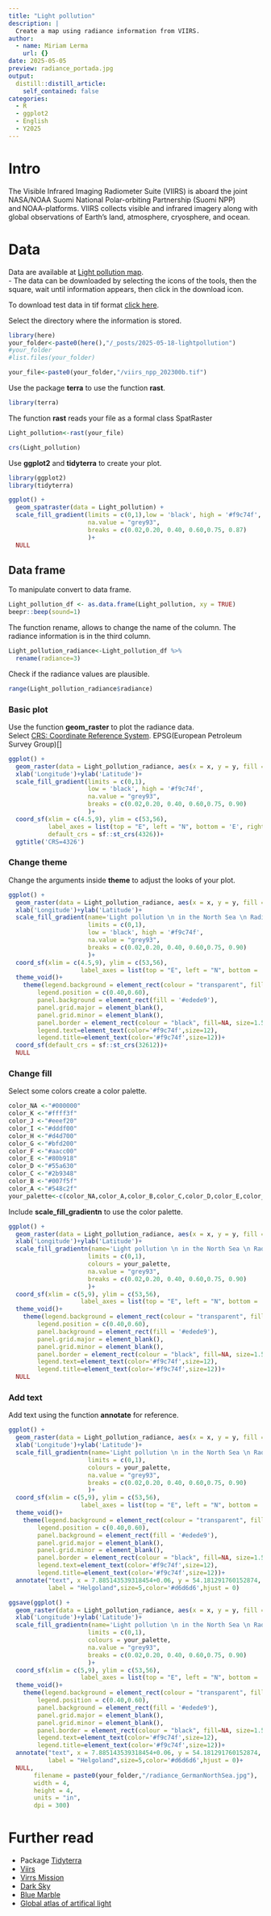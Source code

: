 ```yaml
---
title: "Light pollution"
description: |
  Create a map using radiance information from VIIRS.
author:
  - name: Miriam Lerma
    url: {}
date: 2025-05-05
preview: radiance_portada.jpg
output:
  distill::distill_article:
    self_contained: false
categories:
  - R
  - ggplot2
  - English
  - Y2025
---
```


# Intro

The Visible Infrared Imaging Radiometer Suite (VIIRS) is aboard the joint NASA/NOAA Suomi National Polar-orbiting Partnership (Suomi NPP) and NOAA-platforms. VIIRS collects visible and infrared imagery along with global observations of Earth's land, atmosphere, cryosphere, and ocean. 

# Data

Data are available at [Light pollution map](https://www.lightpollutionmap.info/#zoom=3.32&lat=48.8875&lon=2.7774&state=eyJiYXNlbWFwIjoiTGF5ZXJCaW5nUm9hZCIsIm92ZXJsYXkiOiJ2aWlyc18yMDE3Iiwib3ZlcmxheWNvbG9yIjpmYWxzZSwib3ZlcmxheW9wYWNpdHkiOjYwLCJmZWF0dXJlc29wYWNpdHkiOjg1fQ==).  
- The data can be downloaded by selecting the icons of the tools, then the square, wait until information appears, then click in the download icon.  

To download test data in tif format [click here](https://github.com/MiriamLL/miriamlerma_/raw/refs/heads/main/_posts/2025-05-18-lightpollution//viirs_npp_202300b.tif).  

Select the directory where the information is stored.

```r
library(here)
your_folder<-paste0(here(),"/_posts/2025-05-18-lightpollution")
#your_folder
#list.files(your_folder)
```

```r
your_file<-paste0(your_folder,"/viirs_npp_202300b.tif")
```

Use the package **terra** to use the function **rast**.  

```r
library(terra)
```

The function **rast** reads your file as a formal class SpatRaster

```r
Light_pollution<-rast(your_file)
```

```r
crs(Light_pollution)
```

Use **ggplot2** and **tidyterra** to create your plot. 

```r
library(ggplot2)
library(tidyterra)
```

```r
ggplot() +
  geom_spatraster(data = Light_pollution) +
  scale_fill_gradient(limits = c(0,1),low = 'black', high = '#f9c74f', 
                      na.value = "grey93", 
                      breaks = c(0.02,0.20, 0.40, 0.60,0.75, 0.87)
                      )+
  NULL
```

## Data frame

To manipulate convert to data frame. 

```r
Light_pollution_df <- as.data.frame(Light_pollution, xy = TRUE)
beepr::beep(sound=1)
```

The function rename, allows to change the name of the column. The radiance information is in the third column.

```r
Light_pollution_radiance<-Light_pollution_df %>%
  rename(radiance=3)
```

Check if the radiance values are plausible.

```r
range(Light_pollution_radiance$radiance)
```

### Basic plot

Use the function **geom_raster** to plot the radiance data.  
Select [CRS: Coordinate Reference System](https://www.crs-geo.eu/crs-national.htm).  EPSG(European Petroleum Survey Group)[]


```r
ggplot() +
  geom_raster(data = Light_pollution_radiance, aes(x = x, y = y, fill = radiance)) +
  xlab('Longitude')+ylab('Latitude')+
  scale_fill_gradient(limits = c(0,1),
                      low = 'black', high = '#f9c74f', 
                      na.value = "grey93", 
                      breaks = c(0.02,0.20, 0.40, 0.60,0.75, 0.90)
                      )+
  coord_sf(xlim = c(4.5,9), ylim = c(53,56),
           label_axes = list(top = "E", left = "N", bottom = 'E', right='N'),
           default_crs = sf::st_crs(4326))+
  ggtitle('CRS=4326')
```


### Change theme

Change the arguments inside **theme** to adjust the looks of your plot. 

```r
ggplot() +
  geom_raster(data = Light_pollution_radiance, aes(x = x, y = y, fill = radiance)) +
  xlab('Longitude')+ylab('Latitude')+
  scale_fill_gradient(name='Light pollution \n in the North Sea \n Radiance ',
                      limits = c(0,1),
                      low = 'black', high = '#f9c74f', 
                      na.value = "grey93", 
                      breaks = c(0.02,0.20, 0.40, 0.60,0.75, 0.90)
                      )+
  coord_sf(xlim = c(4.5,9), ylim = c(53,56),
                    label_axes = list(top = "E", left = "N", bottom = 'E', right='N'))+
  theme_void()+
    theme(legend.background = element_rect(colour = "transparent", fill = "transparent"),
        legend.position = c(0.40,0.60),
        panel.background = element_rect(fill = '#edede9'),
        panel.grid.major = element_blank(),
        panel.grid.minor = element_blank(),
        panel.border = element_rect(colour = "black", fill=NA, size=1.5),
        legend.text=element_text(color='#f9c74f',size=12),
        legend.title=element_text(color='#f9c74f',size=12))+ 
  coord_sf(default_crs = sf::st_crs(32612))+
  NULL
```


### Change fill

Select some colors create a color palette.

```r
color_NA <-"#000000"
color_K <-"#ffff3f"
color_J <-"#eeef20"
color_I <-"#dddf00"
color_H <-"#d4d700"
color_G <-"#bfd200"
color_F <-"#aacc00"
color_E <-"#80b918"
color_D <-"#55a630"
color_C <-"#2b9348"
color_B <-"#007f5f"
color_A <-"#548c2f"
your_palette<-c(color_NA,color_A,color_B,color_C,color_D,color_E,color_F,color_G,color_H,color_I,color_J,color_K)
```

Include **scale_fill_gradientn** to use the color palette.

```r
ggplot() +
  geom_raster(data = Light_pollution_radiance, aes(x = x, y = y, fill = radiance)) +
  xlab('Longitude')+ylab('Latitude')+
  scale_fill_gradientn(name='Light pollution \n in the North Sea \n Radiance ',
                      limits = c(0,1),
                      colours = your_palette,
                      na.value = "grey93", 
                      breaks = c(0.02,0.20, 0.40, 0.60,0.75, 0.90)
                      )+
  coord_sf(xlim = c(5,9), ylim = c(53,56),
                    label_axes = list(top = "E", left = "N", bottom = 'E', right='N'))+
  theme_void()+
    theme(legend.background = element_rect(colour = "transparent", fill = "transparent"),
        legend.position = c(0.40,0.60),
        panel.background = element_rect(fill = '#edede9'),
        panel.grid.major = element_blank(),
        panel.grid.minor = element_blank(),
        panel.border = element_rect(colour = "black", fill=NA, size=1.5),
        legend.text=element_text(color='#f9c74f',size=12),
        legend.title=element_text(color='#f9c74f',size=12))+
  NULL
```

### Add text

Add text using the function **annotate** for reference. 

```r
ggplot() +
  geom_raster(data = Light_pollution_radiance, aes(x = x, y = y, fill = radiance)) +
  xlab('Longitude')+ylab('Latitude')+
  scale_fill_gradientn(name='Light pollution \n in the North Sea \n Radiance ',
                      limits = c(0,1),
                      colours = your_palette,
                      na.value = "grey93", 
                      breaks = c(0.02,0.20, 0.40, 0.60,0.75, 0.90)
                      )+
  coord_sf(xlim = c(5,9), ylim = c(53,56),
                    label_axes = list(top = "E", left = "N", bottom = 'E', right='N'))+
  theme_void()+
    theme(legend.background = element_rect(colour = "transparent", fill = "transparent"),
        legend.position = c(0.40,0.60),
        panel.background = element_rect(fill = '#edede9'),
        panel.grid.major = element_blank(),
        panel.grid.minor = element_blank(),
        panel.border = element_rect(colour = "black", fill=NA, size=1.5),
        legend.text=element_text(color='#f9c74f',size=12),
        legend.title=element_text(color='#f9c74f',size=12))+
  annotate("text", x = 7.885143539318454+0.06, y = 54.181291760152874,
           label = "Helgoland",size=5,color='#d6d6d6',hjust = 0)
```

```r
ggsave(ggplot() +
  geom_raster(data = Light_pollution_radiance, aes(x = x, y = y, fill = radiance)) +
  xlab('Longitude')+ylab('Latitude')+
  scale_fill_gradientn(name='Light pollution \n in the North Sea \n Radiance ',
                      limits = c(0,1),
                      colours = your_palette,
                      na.value = "grey93", 
                      breaks = c(0.02,0.20, 0.40, 0.60,0.75, 0.90)
                      )+
  coord_sf(xlim = c(5,9), ylim = c(53,56),
                    label_axes = list(top = "E", left = "N", bottom = 'E', right='N'))+
  theme_void()+
    theme(legend.background = element_rect(colour = "transparent", fill = "transparent"),
        legend.position = c(0.40,0.60),
        panel.background = element_rect(fill = '#edede9'),
        panel.grid.major = element_blank(),
        panel.grid.minor = element_blank(),
        panel.border = element_rect(colour = "black", fill=NA, size=1.5),
        legend.text=element_text(color='#f9c74f',size=12),
        legend.title=element_text(color='#f9c74f',size=12))+
  annotate("text", x = 7.885143539318454+0.06, y = 54.181291760152874,
           label = "Helgoland",size=5,color='#d6d6d6',hjust = 0)+
  NULL,
       filename = paste0(your_folder,"/radiance_GermanNorthSea.jpg"),
       width = 4, 
       height = 4, 
       units = "in",
       dpi = 300)
```

# Further read

- Package [Tidyterra](https://dieghernan.r-universe.dev/articles/tidyterra/welcome.html)  
- [Viirs](https://www.sciencedirect.com/topics/earth-and-planetary-sciences/viirs)  
- [Virrs Mission](https://ladsweb.modaps.eosdis.nasa.gov/missions-and-measurements/viirs/)  
- [Dark Sky](https://darksky.org/news/eyes-in-the-sky-exploring-global-light-pollution-with-satellite-maps/)  
- [Blue Marble](https://blue-marble.de/nightlights/)  
- [Global atlas of artifical light](https://online.ucpress.edu/elementa/article/9/1/00049/119144/A-global-atlas-of-artificial-light-at-night-under)


